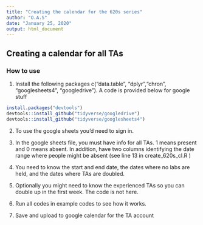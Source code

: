 ```yaml
---
title: "Creating the calendar for the 620s series"
author: "O.A.S"
date: "January 25, 2020"
output: html_document
---
```



## Creating a calendar for all TAs

### How to use

1. Install the following packages c("data.table", "dplyr","chron", "googlesheets4", "googledrive"). A code is provided below for google stuff

```r
install.packages("devtools")
devtools::install_github("tidyverse/googledrive")
devtools::install_github("tidyverse/googlesheets4")
```

2. To use the google sheets you'd need to sign in.

3. In the google sheets file, you must have info for all TAs. 1 means present and 0 means absent.  In addition, have two columns identifying the date range where people might be absent (see line 13 in create_620s_cl.R )

4. You need to know the start and end date, the dates where no labs are held, and the dates where TAs are doubled.

5. Optionally you might need to know the experienced TAs so you can double up in the first week. The code is not here.

6. Run all codes in example codes to see how it works.

7. Save and upload to google calendar for the TA account
